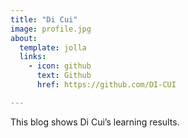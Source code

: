 ---
title: "Di Cui"
image: profile.jpg
about:
  template: jolla
  links:
    - icon: github
      text: Github
      href: https://github.com/DI-CUI

---

This blog shows Di Cui's learning results. 
